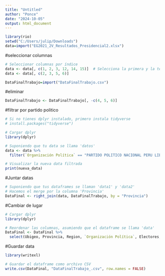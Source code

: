 ---
title: "Untitled"
author: "Ponce"
date: "2024-10-05"
output: html_document
---
```{r}
library(rio)
setwd("C:/Users/julip/Downloads")
data=import("EG2021_2V_Resultados_Presidencial2.xlsx")
```

#seleccionar columnas
```{r}
# Seleccionar columnas por índice
data <- data[, c(1, 2, 3, 12, 14, 15)]  # Selecciona la primera y la tercera columna
data <- data[, c(2, 3, 5, 6)]
```

```{r}
DataFinalTrabajo=import("DataFinalTrabajo.csv")
```

#eliminar
```{r}
DataFinalTrabajo <- DataFinalTrabajo[, -c(4, 5, 6)]

```

#filtrar por partido politico
```{r}
# Si no tienes dplyr instalado, primero instala tidyverse
# install.packages("tidyverse")

# Cargar dplyr
library(dplyr)

# Suponiendo que tu data se llama 'datos'
data <- data %>%
  filter(`Organización Política` == "PARTIDO POLITICO NACIONAL PERU LIBRE")

# Visualizar la nueva data filtrada
print(nueva_data)

```

#Juntar datas
```{r}
# Suponiendo que tus dataframes se llaman 'data1' y 'data2'
# Hacemos el merge por la columna 'Provincia'
DataFinal <- right_join(data, DataFinalTrabajo, by = "Provincia")
```

#Cambiar de lugar
```{r}
# Cargar dplyr
library(dplyr)

# Reordenar las columnas, asumiendo que el dataframe se llama 'data'
DataFinal <- DataFinal %>%
  select(Ubigeo, Provincia, Region, `Organización Política`, Electores, Votos, `% Votos`, total_electores_mujeres, porcentaje_mujeres, total_electores_jovenes, porcentaje_jovenes, IDH, `% Pobreza Extrema`, PE_Hab)

```

#Guardar data
```{r}
library(writexl)

# Guardar el dataframe como archivo CSV
write.csv(DataFinal, "DataFinalTrabajo_.csv", row.names = FALSE)

```

